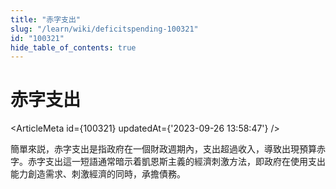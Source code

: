 ```yaml
---
title: "赤字支出"
slug: "/learn/wiki/deficitspending-100321"
id: "100321"
hide_table_of_contents: true
---
```



# 赤字支出

<ArticleMeta id={100321} updatedAt={'2023-09-26 13:58:47'} />
<div className='border-solid border-b border-t-0 my-4 border-[var(--ifm-color-gray-300)]' />

簡單來説，赤字支出是指政府在一個財政週期內，支出超過收入，導致出現預算赤字。赤字支出這一短語通常暗示着凱恩斯主義的經濟刺激方法，即政府在使用支出能力創造需求、刺激經濟的同時，承擔債務。
